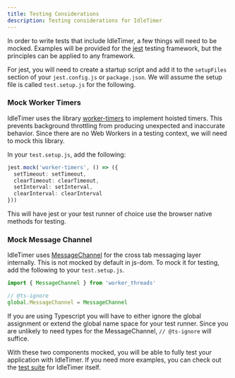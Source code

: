 ```yaml
---
title: Testing Considerations
description: Testing considerations for IdleTimer
---
```


In order to write tests that include IdleTimer, a few things will need to be mocked.
Examples will be provided for the [jest]() testing framework, but the principles
can be applied to any framework.

For jest, you will need to create a startup script and add it to the `setupFiles`
section of your `jest.config.js` or `package.json`.  We will assume the setup file 
is called `test.setup.js` for the following.

### Mock Worker Timers
IdleTimer uses the library [worker-timers](https://www.npmjs.com/package/worker-timers)
to implement hoisted timers. This prevents background throttling from producing
unexpected and inaccurate behavior. Since there are no Web Workers in a testing
context, we will need to mock this library. 

In your `test.setup.js`, add the following:

```ts
jest.mock('worker-timers', () => ({
  setTimeout: setTimeout,
  clearTimeout: clearTimeout,
  setInterval: setInterval,
  clearInterval: clearInterval
}))
```

This will have jest or your test runner of choice use the browser native methods
for testing.

### Mock Message Channel
IdleTimer uses [MessageChannel](https://developer.mozilla.org/en-US/docs/Web/API/MessageChannel)
for the cross tab messaging layer internally.  This is not mocked by default
in js-dom. To mock it for testing, add the following to your `test.setup.js`.

```ts
import { MessageChannel } from 'worker_threads'

// @ts-ignore
global.MessageChannel = MessageChannel
```

If you are using Typescript you will have to either ignore the global assignment
or extend the global name space for your test runner.  Since you are unlikely to 
need types for the MessageChannel, `// @ts-ignore` will suffice.

<Divider mt={6} />

With these two components mocked, you will be able to fully test your application
with IdleTimer. If you need more examples, you can check out the 
[test suite](https://github.com/supremetechnopriest/react-idle-timer/tree/master/tests) 
for IdleTimer itself. 

